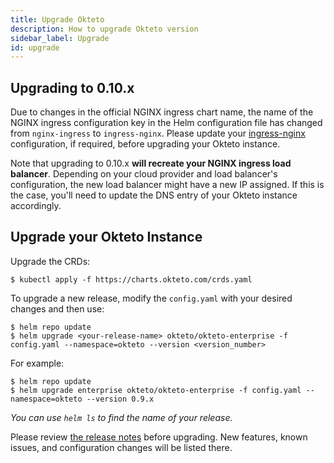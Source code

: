 ```yaml
---
title: Upgrade Okteto
description: How to upgrade Okteto version
sidebar_label: Upgrade
id: upgrade
---
```


## Upgrading to 0.10.x

Due to changes in the official NGINX ingress chart name, the name of the NGINX ingress configuration key in the Helm configuration file has changed from `nginx-ingress` to `ingress-nginx`. Please update your [ingress-nginx](/docs/enterprise/administration/configuration/#ingress-nginx) configuration, if required, before upgrading your Okteto instance.

Note that upgrading to 0.10.x **will recreate your NGINX ingress load balancer**.  Depending on your cloud provider and load balancer's configuration, the new load balancer might have a new IP assigned. If this is the case, you'll need to update the DNS entry of your Okteto instance accordingly.

##  Upgrade your Okteto Instance

Upgrade the CRDs:

```console
$ kubectl apply -f https://charts.okteto.com/crds.yaml
```

To upgrade a new release, modify the `config.yaml` with your desired changes and then use:

```console
$ helm repo update
$ helm upgrade <your-release-name> okteto/okteto-enterprise -f config.yaml --namespace=okteto --version <version_number>
```

For example:
```console
$ helm repo update
$ helm upgrade enterprise okteto/okteto-enterprise -f config.yaml --namespace=okteto --version 0.9.x
```
*You can use `helm ls` to find the name of your release.*

Please review [the release notes](/docs/enterprise/install/releases/) before upgrading. New features, known issues, and configuration changes will be listed there.
